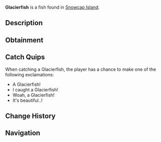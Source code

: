 {{FishInfobox
|image          = Glacierfish.png
|rarity         = Mythical
|sea            = First Sea
|location       = [[Snowcap Island]]
|sublocation    = 
|sources        = Fishing Rod
|radar_location = 
|prog_speed     = -15
|xp             = 400
|weather        = Rain, Foggy
|time           = Night
|season         = 
|bait           = Truffle Worm
|base_weight    = 60
|base_value     = 800
|weight_range   = 20
|base_chance    = 0.02
|base_resil     = 10
}}
'''Glacierfish''' is a {{Rarity|Mythical}} fish found in [[Snowcap Island]].

== Description ==
{{Description|Glacierfish are cold saltwater fish with large, broad bodies and a distinctive pink fin colouration. They are an extremely rare fish and can sometimes be a difficult catch for any angler. They can be found more commonly in Snowcap Caves during the night.|Bestiary Entry}}

== Obtainment ==
{{Description|Found in Snowcap Caves during the night. Big fan of the Truffle Worm.|Bestiary Hint}}
{{Fish Availability|
Snowcap Island/Surrounding Ocean
|top_rods      = 
Leviathan's Fang Rod\23790.04\157159.56;
Free Spirit Rod\19818.33\148511.8;
Trident Rod\19295.89\144596.8;
Ethereal Prism Rod\16518.52\91856.12;
No-Life Rod\16307.46\107182.98;
Resourceful Rod\12581.43\74548.44;
Destiny Rod\13062.08\78226.25;
Heaven's Rod\12046.15\79583.83;
Firefly Rod\12524.85\96020.96;
Lucky Rod\8860.3\72143.33;
Brick Built Rod\9224.24\69483.22;
Fast Rod\11727\93610.92;
Seraphic Rod\16038.16\92640.69;
Rod Of The Forgotten Fang\14915.73\89690.29;
Challenger's Rod\14546.14\90898.75;
Rod Of The Depths\13306.91\80147.4;
Rod Of The Exalted One\13096.18\77084.52;
Zeus Rod\13096.08\82400.77;
Verdant Shear Rod\12850.12\81553.81;
Blazebringer Rod\12470.18\78819.35;
Depthseeker Rod\11942.37\78027.28;
Avalanche Rod\10694.68\69440.28;
Volcanic Rod\10205.77\65053.24;
Steady Rod\3428\23767.86
|recommended   = Trident Rod
}}

== Catch Quips ==
When catching a Glacierfish, the player has a chance to make one of the following exclamations:
* A Glacierfish!
* I caught a Glacierfish!
* Woah, a Glacierfish!
* It's beautiful..!

== Change History ==
{{Change History|{{subst:Current Version}}}}

== Navigation ==
{{Fish Navbox|Snowcap Island}}